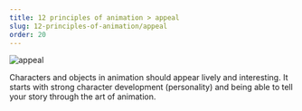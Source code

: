 ```yaml
---
title: 12 principles of animation > appeal
slug: 12-principles-of-animation/appeal
order: 20
---
```


<SlideTemplate title="appeal">


![appeal](/gif/appeal.gif)

Characters and objects in animation should appear lively and interesting. It
starts with strong character development (personality) and being able to tell
your story through the art of animation.

</SlideTemplate>
